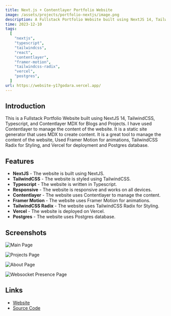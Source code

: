 ```yaml
---
title: Next.js + Contentlayer Portfolio Website
image: /assets/projects/portfolio-nextjs/image.png
description: A Fullstack Portfolio Website built using NextJS 14, TailwindCSS, Typescript, and Contentlayer MDX for Blogs and Projects.
time: 2023-12-10
tags:
  [
    "nextjs",
    "typescript",
    "tailwindcss",
    "react",
    "contentlayer",
    "framer-motion",
    "tailwindcss-radix",
    "vercel",
    "postgres",
  ]
url: https://website-y17godara.vercel.app/
---
```


## Introduction

This is a Fullstack Portfolio Website built using NextJS 14, TailwindCSS, Typescript, and Contentlayer MDX for Blogs and Projects.
I have used Contentlayer to manage the content of the website. It is a static site generator that uses MDX to create content.
It is a great tool to manage the content of the website, Used Framer Motion for animations, TailwindCSS Radix for Styling, and Vercel for deployment and Postgres database.

## Features

- **NextJS** - The website is built using NextJS.
- **TailwindCSS** - The website is styled using TailwindCSS.
- **Typescript** - The website is written in Typescript.
- **Responsive** - The website is responsive and works on all devices.
- **Contentlayer** - The website uses Contentlayer to manage the content.
- **Framer Motion** - The website uses Framer Motion for animations.
- **TailwindCSS Radix** - The website uses TailwindCSS Radix for Styling.
- **Vercel** - The website is deployed on Vercel.
- **Postgres** - The website uses Postgres database.

## Screenshots

<Image
  src='/assets/projects/portfolio-nextjs/image.png'
  alt='Main Page'
  width={2580}
  height={1691}
/>

<Image
  src='/assets/projects/portfolio-nextjs/1.png'
  alt='Projects Page'
  width={2580}
  height={1691}
/>

<Image
  src='/assets/projects/portfolio-nextjs/2.png'
  alt='About Page'
  width={2580}
  height={1691}
/>

<Image
  src='/assets/projects/portfolio-nextjs/3.png'
  alt='Websocket Presence Page'
  width={2580}
  height={1691}
/>

## Links

- [Website](https://website-y17godara.vercel.app/)
- [Source Code](https://github.com/y17godara/website)
